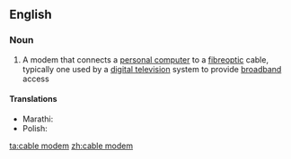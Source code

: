 ==English==

===Noun===
{{wikipedia}}
{{en-noun|head=[[cable]] [[modem]]}}

# {{lb|en|Internet}} A modem that connects a [[personal computer]] to a [[fibreoptic]] cable, typically one used by a [[digital television]] system to provide [[broadband]] access

====Translations====
{{trans-top|A modem that connects a personal computer to a fibreoptic cable}}
* Marathi: {{t|mr|केबल मोडेम|m|tr=kebala moḍema|sc=Deva}}
* Polish: {{t|pl|modem kablowy|m}}
{{trans-mid}}
{{trans-bottom}}

[[ta:cable modem]]
[[zh:cable modem]]